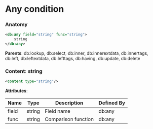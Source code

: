 # Any condition

### Anatomy

```xml
<db:any field="string" func="string">
    string
</db:any>
```

**Parents**: db:lookup, db:select, db:inner, db:innerextdata, db:innertags, db:left, db:leftextdata, db:lefttags, db:having, db:update, db:delete

### Content: string

```xml
<content type="string"/>
```

**Attributes**:

| Name | Type | Description | Defined By |
| ---- | ---- | ----------- | ---------- |
| field | string | Field name | db:any |
| func | string | Comparison function | db:any |


